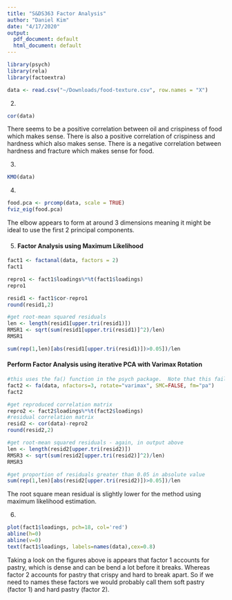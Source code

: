 ```yaml
---
title: "S&DS363 Factor Analysis"
author: "Daniel Kim"
date: "4/17/2020"
output:
  pdf_document: default
  html_document: default
---
```

```r
library(psych)
library(rela)
library(factoextra)
```

```r
data <- read.csv("~/Downloads/food-texture.csv", row.names = "X")
```

2)
```r
cor(data)
```
There seems to be a positive correlation between oil and crispiness of food which makes sense. There is also a positive correlation of crispiness and hardness which also makes sense. There is a negative correlation between hardness and fracture which makes sense for food.

3)
```r
KMO(data)
```

4)
```r
food.pca <- prcomp(data, scale = TRUE)
fviz_eig(food.pca)
```
The elbow appears to form at around 3 dimensions meaning it might be ideal to use the first 2 principal components.


5)
#### Factor Analysis using Maximum Likelihood
```r
fact1 <- factanal(data, factors = 2)
fact1

repro1 <- fact1$loadings%*%t(fact1$loadings)
repro1

resid1 <- fact1$cor-repro1
round(resid1,2)

#get root-mean squared residuals
len <- length(resid1[upper.tri(resid1)])
RMSR1 <- sqrt(sum(resid1[upper.tri(resid1)]^2)/len)
RMSR1

sum(rep(1,len)[abs(resid1[upper.tri(resid1)])>0.05])/len
```


#### Perform Factor Analysis using iterative PCA with Varimax Rotation
```r
#this uses the fa() function in the psych package.  Note that this fails with only 2 factors
fact2 <- fa(data, nfactors=3, rotate="varimax", SMC=FALSE, fm="pa")
fact2

#get reproduced correlation matrix
repro2 <- fact2$loadings%*%t(fact2$loadings)
#residual correlation matrix
resid2 <- cor(data)-repro2
round(resid2,2)

#get root-mean squared residuals - again, in output above
len <- length(resid2[upper.tri(resid2)])
RMSR3 <- sqrt(sum(resid2[upper.tri(resid2)]^2)/len)
RMSR3

#get proportion of residuals greater than 0.05 in absolute value
sum(rep(1,len)[abs(resid2[upper.tri(resid2)])>0.05])/len
```

The root square mean residual is slightly lower for the method using maximum likelihood estimation.

6)
```r
plot(fact1$loadings, pch=18, col='red')
abline(h=0)
abline(v=0)
text(fact1$loadings, labels=names(data),cex=0.8)
```

Taking a look on the figures above is appears that factor 1 accounts for pastry, which is dense and can be bend a lot before it breaks. Whereas factor 2 accounts for pastry that crispy and hard to break apart. So if we need to names these factors we would probably call them soft pastry (factor 1) and hard pastry (factor 2).